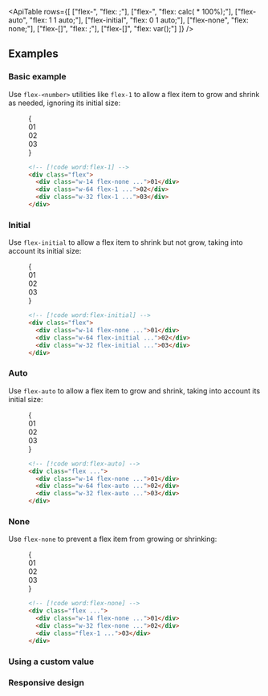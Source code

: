

<ApiTable
  rows={[
    ["flex-<number>", "flex: <number>;"],
    ["flex-<fraction>", "flex: calc(<fraction> * 100%);"],
    ["flex-auto", "flex: 1 1 auto;"],
    ["flex-initial", "flex: 0 1 auto;"],
    ["flex-none", "flex: none;"],
    ["flex-[<value>]", "flex: <value>;"],
    ["flex-[<custom-property>]", "flex: var(<custom-property>);"]
  ]}
/>

## Examples

### Basic example

Use `flex-<number>` utilities like `flex-1` to allow a flex item to grow and shrink as needed, ignoring its initial size:

<Figure>

<Example resizable>
  {
    <div className="grid grid-cols-1">
      <Stripes border className="col-start-1 row-start-1 rounded-lg" />
      <div className="col-start-1 row-start-1 flex gap-4 rounded-lg font-mono text-sm leading-6 font-bold text-white">
        <div className="flex h-14 w-14 flex-none items-center justify-center rounded-lg bg-pink-300 p-4 dark:bg-pink-800 dark:text-pink-400">
          01
        </div>
        <div className="flex w-64 flex-1 items-center justify-center rounded-lg bg-pink-500 p-4">02</div>
        <div className="flex w-32 flex-1 items-center justify-center rounded-lg bg-pink-500 p-4">03</div>
      </div>
    </div>
  }
</Example>

```html
<!-- [!code word:flex-1] -->
<div class="flex">
  <div class="w-14 flex-none ...">01</div>
  <div class="w-64 flex-1 ...">02</div>
  <div class="w-32 flex-1 ...">03</div>
</div>
```

</Figure>

### Initial

Use `flex-initial` to allow a flex item to shrink but not grow, taking into account its initial size:

<Figure>

<Example resizable>
  {
    <div className="grid grid-cols-1">
      <Stripes border className="col-start-1 row-start-1 rounded-lg" />
      <div className="col-start-1 row-start-1 flex gap-4 rounded-lg font-mono text-sm leading-6 font-bold text-white">
        <div className="flex h-14 w-14 flex-none items-center justify-center rounded-lg bg-blue-300 p-4 dark:bg-blue-800 dark:text-blue-500">
          01
        </div>
        <div className="flex w-24 flex-initial items-center justify-center rounded-lg bg-blue-500 p-4 sm:w-64">02</div>
        <div className="flex w-14 flex-initial items-center justify-center rounded-lg bg-blue-500 p-4 sm:w-32">03</div>
      </div>
    </div>
  }
</Example>

```html
<!-- [!code word:flex-initial] -->
<div class="flex">
  <div class="w-14 flex-none ...">01</div>
  <div class="w-64 flex-initial ...">02</div>
  <div class="w-32 flex-initial ...">03</div>
</div>
```

</Figure>

### Auto

Use `flex-auto` to allow a flex item to grow and shrink, taking into account its initial size:

<Figure>

<Example resizable>
  {
    <div className="grid grid-cols-1">
      <Stripes border className="col-start-1 row-start-1 rounded-lg" />
      <div className="col-start-1 row-start-1 flex gap-4 rounded-lg font-mono text-sm leading-6 font-bold text-white">
        <div className="flex h-14 w-14 flex-none items-center justify-center rounded-lg bg-violet-300 p-4 dark:bg-violet-800 dark:text-violet-400">
          01
        </div>
        <div className="flex w-64 flex-auto items-center justify-center rounded-lg bg-violet-500 p-4">02</div>
        <div className="flex w-32 flex-auto items-center justify-center rounded-lg bg-violet-500 p-4">03</div>
      </div>
    </div>
  }
</Example>

```html
<!-- [!code word:flex-auto] -->
<div class="flex ...">
  <div class="w-14 flex-none ...">01</div>
  <div class="w-64 flex-auto ...">02</div>
  <div class="w-32 flex-auto ...">03</div>
</div>
```

</Figure>

### None

Use `flex-none` to prevent a flex item from growing or shrinking:

<Figure>

<Example resizable>
  {
    <div className="grid grid-cols-1">
      <Stripes border className="col-start-1 row-start-1 rounded-lg" />
      <div className="col-start-1 row-start-1 flex gap-4 rounded-lg font-mono text-sm leading-6 font-bold text-white">
        <div className="flex-none last:pr-8 sm:last:pr-0">
          <div className="flex h-14 w-14 items-center justify-center rounded-lg bg-indigo-500 p-4">01</div>
        </div>
        <div className="flex-none last:pr-8 sm:last:pr-0">
          <div className="flex w-32 items-center justify-center rounded-lg bg-indigo-500 p-4">02</div>
        </div>
        <div className="flex-1 last:pr-8 sm:last:pr-0">
          <div className="flex items-center justify-center rounded-lg bg-indigo-300 p-4 dark:bg-indigo-800 dark:text-indigo-400">
            03
          </div>
        </div>
      </div>
    </div>
  }
</Example>

```html
<!-- [!code word:flex-none] -->
<div class="flex ...">
  <div class="w-14 flex-none ...">01</div>
  <div class="w-32 flex-none ...">02</div>
  <div class="flex-1 ...">03</div>
</div>
```

</Figure>

### Using a custom value

<UsingACustomValue utility="flex" name="flex shorthand property" value="3_1_auto" />

### Responsive design

<ResponsiveDesign property="flex" defaultClass="flex-none" featuredClass="flex-1" />
